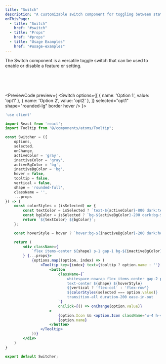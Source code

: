 ```yaml
---
title: "Switch"
description: "A customizable switch component for toggling between states"
onThisPage:
  - title: "Switch"
    href: "#switch"
  - title: "Props"
    href: "#props"
  - title: "Usage Examples"
    href: "#usage-examples"
---
```


The Switch component is a versatile toggle switch that can be used to enable or disable a feature or setting.

<br/>
<Divider />
<br/>
<br />

<PreviewCode preview={
    <Switch
        options={[
            { name: 'Option 1', value: 'opt1' },
            { name: 'Option 2', value: 'opt2' },
        ]}
        selected="opt1"
        shape="rounded-lg"
        border
        hover
    />
}>
```jsx
'use client'

import React from 'react';
import Tooltip from "@/components/atoms/Tooltip";

const Switcher = ({
    options,
    selected,
    onChange,
    activeColor = 'gray',
    inactiveColor = 'gray',
    activeBgColor = 'bg',
    inactiveBgColor = 'bg',
    hover = false,
    tooltip = false,
    vertical = false,
    shape = 'rounded-full',
    className = '',
    ...props
}) => {
    const colorStyles = (isSelected) => {
        const textColor = isSelected ? `text-${activeColor}-800 dark:text-${activeColor}-400` : `text-${inactiveColor}-500`;
        const bgColor = isSelected ? `bg-${activeBgColor}-200 dark:bg-${activeBgColor}-900` : `bg-${inactiveBgColor}-100 dark:bg-${inactiveBgColor}-800`;
        return `${textColor} ${bgColor}`;
    };

    const hoverStyle = hover ? `hover:bg-${inactiveBgColor}-200 dark:hover:bg-${inactiveBgColor}-800` : '';

    return (
        <div className={
            `flex items-center ${shape} p-1 gap-1 bg-${inactiveBgColor}-100 dark:bg-${inactiveBgColor}-800 ${className}`
        } {...props}>
            {options.map((option, index) => (
                <Tooltip key={index} text={tooltip ? option.name : ''} position="top">
                    <button
                        className={`
                            whitespace-nowrap flex items-center gap-2 py-2.5 px-5
                            text-center ${shape} ${hoverStyle}
                            ${vertical ? 'flex-col' : 'flex-row'}
                            ${colorStyles(selected === option.value)}
                            transition-all duration-200 ease-in-out
                        `}
                        onClick={() => onChange(option.value)}
                    >
                        {option.Icon && <option.Icon className="w-4 h-4" />}
                        {option.name}
                    </button>
                </Tooltip>
            ))}
        </div>
    )
}

export default Switcher;
```
</PreviewCode>
